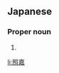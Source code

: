 ==Japanese==
{{ja-kanjitab|てる|よし}}

===Proper noun===
{{ja-pos|proper|てるよし}}

# {{given name|male|lang=ja|sort=てるよし}}

[[li:照嘉]]
